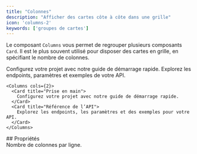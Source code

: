 ```yaml
---
title: "Colonnes"
description: "Afficher des cartes côte à côte dans une grille"
icon: 'columns-2'
keywords: ['groupes de cartes']
---
```


Le composant `Columns` vous permet de regrouper plusieurs composants `Card`. Il est le plus souvent utilisé pour disposer des cartes en grille, en spécifiant le nombre de colonnes.

<Columns cols={2}>
  <Card title="Bien démarrer" icon="rocket">
    Configurez votre projet avec notre guide de démarrage rapide.
  </Card>

  <Card title="Référence de l’API" icon="code">
    Explorez les endpoints, paramètres et exemples de votre API.
  </Card>
</Columns>

```mdx Exemple de colonnes
<Columns cols={2}>
  <Card title="Prise en main">
    Configurez votre projet avec notre guide de démarrage rapide.
  </Card>
  <Card title="Référence de l’API">
    Explorez les endpoints, les paramètres et des exemples pour votre API.
  </Card>
</Columns>
```

<div id="properties">
  ## Propriétés
</div>

<ResponseField name="cols" default={2}>
  Nombre de colonnes par ligne.
</ResponseField>